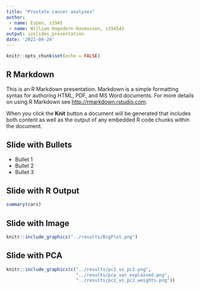 ```yaml
---
title: "Prostate cancer analyses"
author:
 - name: Esben, s1945
 - name: William Hagedorn-Rasmussen, s194545
output: ioslides_presentation
date: '2022-04-24'
---
```


```r
knitr::opts_chunk$set(echo = FALSE)
```

## R Markdown

This is an R Markdown presentation. Markdown is a simple formatting syntax for authoring HTML, PDF, and MS Word documents. For more details on using R Markdown see <http://rmarkdown.rstudio.com>.

When you click the **Knit** button a document will be generated that includes both content as well as the output of any embedded R code chunks within the document.

## Slide with Bullets

- Bullet 1
- Bullet 2
- Bullet 3

## Slide with R Output

```r
summary(cars)
```

## Slide with Image

```r
knitr::include_graphics("../results/BigPlot.png")
```

## Slide with PCA


```r
knitr::include_graphics(c("../results/pc1_vs_pc2.png",
                          "../results/pca_var_explained.png",
                          "../results/pc1_vs_pc2_weights.png"))
```

